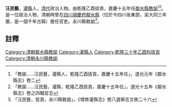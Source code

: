 {{明清人物信息框
| 姓名 =汪民藝
| 最高職務 = [[四川|四川]][[鄰水縣|鄰水縣]][[教諭|教諭]]
| 國家 = 大清
| 籍貫 = [[灌縣|灌縣]]
| 字號 =
| 出生日期 = ？年？月？日
| 逝世日期 = ？年？月？日
| 墓葬 = 
| 配偶 =  
| 親屬 = 曾祖、祖、父，母
| 出身 =乾隆乙酉拔貢 
| 著作 =  
*
}}
'''汪民藝'''{{BD|？||？||}}，[[灌縣|灌縣]]人，[[清代|清代]]政治人物。由乾隆乙酉拔貢，嘉慶十五年任[[鄰水縣|鄰水縣]][[教諭|教諭]]<ref>「教諭……汪民藝，灌縣人，乾隆乙酉拔貢，嘉慶十五年任」，道光元年《鄰水縣志》卷二</ref><ref>「教諭……汪民藝，灌縣，乾隆乙酉拔貢，嘉慶十五年任」，道光十五年《鄰水縣志》卷之四職官志</ref>。是一位政治人物，清朝時曾在[[四川|四川]][[順慶府|順慶府]][[鄰水縣|鄰水縣]]（位於今四川省東部，梁大同三年置，是一個千年古縣）擔任官吏。永川縣敎諭<ref>「汪民藝，拔貢，永川縣敎諭」，《增修灌縣志》卷八選舉志文秩二十六</ref>。

==註釋==
{{reflist}}
{{清朝人物小作品}}
[[Category:清朝鄰水縣教諭|Category:清朝鄰水縣教諭]]
[[Category:灌縣人|Category:灌縣人]]
[[Category:乾隆三十年乙酉科拔貢|Category:乾隆三十年乙酉科拔貢]]
[[Category:清朝永川縣教諭|Category:清朝永川縣教諭]]